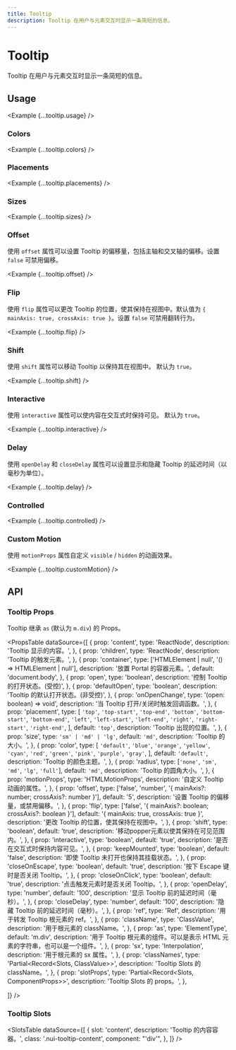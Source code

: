 ```yaml
---
title: Tooltip
description: Tooltip 在用户与元素交互时显示一条简短的信息。
---
```



# Tooltip

Tooltip 在用户与元素交互时显示一条简短的信息。

<ComponentLinks component='tooltip' ariaCompatible />

## Usage

<Example {...tooltip.usage} />

### Colors

<Example {...tooltip.colors} />

### Placements

<Example {...tooltip.placements} />

### Sizes

<Example {...tooltip.sizes} />

### Offset

使用 `offset` 属性可以设置 Tooltip 的偏移量，包括主轴和交叉轴的偏移。设置 `false` 可禁用偏移。

<Example {...tooltip.offset} />

### Flip

使用 `flip` 属性可以更改 Tooltip 的位置，使其保持在视图中。默认值为 `{ mainAxis: true, crossAxis: true }`。设置 `false` 可禁用翻转行为。

<Example {...tooltip.flip} />

### Shift

使用 `shift` 属性可以移动 Tooltip 以保持其在视图中。 默认为 `true`。

<Example {...tooltip.shift} />

### Interactive

使用 `interactive` 属性可以使内容在交互式时保持可见。 默认为 `true`。

<Example {...tooltip.interactive} />

### Delay

使用 `openDelay` 和 `closeDelay` 属性可以设置显示和隐藏 Tooltip 的延迟时间（以毫秒为单位）。

<Example {...tooltip.delay} />

### Controlled

<Example {...tooltip.controlled} />

### Custom Motion

使用 `motionProps` 属性自定义 `visible` / `hidden` 的动画效果。

<Example {...tooltip.customMotion} />

## API

### Tooltip Props

Tooltip 继承 `as` (默认为 `m.div`) 的 Props。

<PropsTable
  dataSource={[
    {
      prop: 'content',
      type: 'ReactNode',
      description: 'Tooltip 显示的内容。',
    },
    {
      prop: 'children',
      type: 'ReactNode',
      description: 'Tooltip 的触发元素。',
    },
    {
      prop: 'container',
      type: ['HTMLElement | null', '() => HTMLElement | null'],
      description: '放置 Portal 的容器元素。',
      default: 'document.body',
    },
    {
      prop: 'open',
      type: 'boolean',
      description: '控制 Tooltip 的打开状态。(受控)',
    },
    {
      prop: 'defaultOpen',
      type: 'boolean',
      description: 'Tooltip 的默认打开状态。(非受控)',
    },
    {
      prop: 'onOpenChange',
      type: '(open: boolean) => void',
      description: '当 Tooltip 打开/关闭时触发回调函数。',
    },
    {
      prop: 'placement',
      type: [
        `'top'`,
        `'top-start'`,
        `'top-end'`,
        `'bottom'`,
        `'bottom-start'`,
        `'bottom-end'`,
        `'left'`,
        `'left-start'`,
        `'left-end'`,
        `'right'`,
        `'right-start'`,
        `'right-end'`,
      ],
      default: `'top'`,
      description: 'Tooltip 出现的位置。',
    },
    {
      prop: 'size',
      type: `'sm' | 'md' | 'lg'`,
      default: `'md'`,
      description: 'Tooltip 的大小。',
    },
    {
      prop: 'color',
      type: [
        `'default'`,
        `'blue'`,
        `'orange'`,
        `'yellow'`,
        `'cyan'`,
        `'red'`,
        `'green'`,
        `'pink'`,
        `'purple'`,
        `'gray'`,
      ],
      default: `'default'`,
      description: 'Tooltip 的颜色主题。',
    },
    {
      prop: 'radius',
      type: [`'none'`, `'sm'`, `'md'`, `'lg'`, `'full'`],
      default: `'md'`,
      description: 'Tooltip 的圆角大小。',
    },
    {
      prop: 'motionProps',
      type: 'HTMLMotionProps',
      description: '自定义 Tooltip 动画的属性。',
    },
    {
      prop: 'offset',
      type: ['false', 'number', '{ mainAxis?: number; crossAxis?: number }'],
      default: '5',
      description: '设置 Tooltip 的偏移量，或禁用偏移。',
    },
    {
      prop: 'flip',
      type: ['false', '{ mainAxis?: boolean; crossAxis?: boolean }'],
      default: '{ mainAxis: true, crossAxis: true }',
      description: '更改 Tooltip 的位置，使其保持在视图中。',
    },
    {
      prop: 'shift',
      type: 'boolean',
      default: 'true',
      description: '移动popper元素以使其保持在可见范围内。',
    },
    {
      prop: 'interactive',
      type: 'boolean',
      default: 'true',
      description: '是否在交互式时保持内容可见。',
    },
    {
      prop: 'keepMounted',
      type: 'boolean',
      default: 'false',
      description: '即使 Tooltip 未打开也保持其挂载状态。',
    },
    {
      prop: 'closeOnEscape',
      type: 'boolean',
      default: 'true',
      description: '按下 Escape 键时是否关闭 Tooltip。',
    },
    {
      prop: 'closeOnClick',
      type: 'boolean',
      default: 'true',
      description: '点击触发元素时是否关闭 Tooltip。',
    },
    {
      prop: 'openDelay',
      type: 'number',
      default: '100',
      description: '显示 Tooltip 前的延迟时间（毫秒）。',
    },
    {
      prop: 'closeDelay',
      type: 'number',
      default: '100',
      description: '隐藏 Tooltip 前的延迟时间（毫秒）。',
    },
    {
      prop: 'ref',
      type: 'Ref',
      description: '用于转发 Tooltip 根元素的 ref。',
    },
    {
      prop: 'className',
      type: 'ClassValue',
      description: '用于根元素的 className。',
    },
    {
      prop: 'as',
      type: 'ElementType',
      default: 'm.div',
      description:
        '用于 Tooltip 根元素的组件。可以是表示 HTML 元素的字符串，也可以是一个组件。',
    },
    {
      prop: 'sx',
      type: 'Interpolation',
      description: '用于根元素的 sx 属性。',
    },
    {
      prop: 'classNames',
      type: 'Partial<Record<Slots, ClassValue>>',
      description: 'Tooltip Slots 的 className。',
    },
    {
      prop: 'slotProps',
      type: 'Partial<Record<Slots, ComponentProps>>',
      description: 'Tooltip Slots 的 props。',
    },

]}
/>

### Tooltip Slots

<SlotsTable
  dataSource={[
    {
      slot: 'content',
      description: 'Tooltip 的内容容器。',
      class: '.nui-tooltip-content',
      component: "'div'",
    },
  ]}
/>
